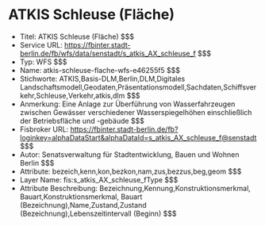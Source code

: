 # ATKIS Schleuse (Fläche)
- Titel: ATKIS Schleuse (Fläche) $$$
- Service URL: https://fbinter.stadt-berlin.de/fb/wfs/data/senstadt/s_atkis_AX_schleuse_f $$$
- Typ: WFS $$$
- Name: atkis-schleuse-flache-wfs-e46255f5 $$$
- Stichworte: ATKIS,Basis-DLM,Berlin,DLM,Digitales Landschaftsmodell,Geodaten,Präsentationsmodell,Sachdaten,Schiffsverkehr,Schleuse,Verkehr,atkis,dlm $$$
- Anmerkung: Eine Anlage zur Überführung von Wasserfahrzeugen zwischen Gewässer verschiedener Wasserspiegelhöhen einschließlich der Betriebsfläche und -gebäude $$$
- Fisbroker URL: https://fbinter.stadt-berlin.de/fb?loginkey=alphaDataStart&alphaDataId=s_atkis_AX_schleuse_f@senstadt $$$
- Autor: Senatsverwaltung für Stadtentwicklung, Bauen und Wohnen Berlin $$$
- Attribute: bezeich,kenn,kon,bezkon,nam,zus,bezzus,beg,geom $$$
- Layer Name: fis:s_atkis_AX_schleuse_fType $$$
- Attribute Beschreibung: Bezeichnung,Kennung,Konstruktionsmerkmal, Bauart,Konstruktionsmerkmal, Bauart (Bezeichnung),Name,Zustand,Zustand (Bezeichnung),Lebenszeitintervall (Beginn) $$$
